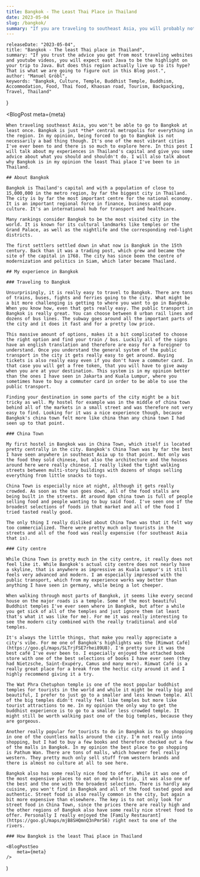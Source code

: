 ```yaml
---
title: Bangkok - The Least Thai Place in Thailand
date: 2023-05-04
slug: /bangkok/
summary: "If you are traveling to southeast Asia, you will probably not get around going to Bangkok. In my opinion that's not a bad thing though, because it's one of the most vibrant cities, I've ever been to and there is a lot to explore here. In this post I will talk about my experiences here and give you some advice about what you should and shouldn't do. I will also talk about why Bangkok is in my opinion the least Thai place I've been to in Thailand."
---
```



    releaseDate: "2023-05-04",
    title: "Bangkok - The least Thai place in Thailand",
    summary: "If you trust the advice you get from most traveling websites and youtube videos, you will expect east Java to be the highlight on your trip to Java. But does this region actually live up to its hype? That is what we are going to figure out in this Blog post.",
    author: "Manuel Gröbl",
    keywords: "Bangkok, Culture, Temple, Buddhist Temple, Buddhism, Accommodation, Food, Thai food, Khaosan road, Tourism, Backpacking, Travel, Thailand"
}

<BlogPost 
    meta={meta}
>

    When traveling southeast Asia, you won't be able to go to Bangkok at least once. Bangkok is just *the* central metropolis for everything in the region. In my opinion, being forced to go to Bangkok is not necessarily a bad thing though. It's one of the most vibrant cities I've ever been to and there is so much to explore here. In this post I will talk about my experiences in Thailand's capital and give you some advice about what you should and shouldn't do. I will also talk about why Bangkok is in my opinion the least Thai place I've been to in Thailand.

    ## About Bangkok

    Bangkok is Thailand's capital and with a population of close to 15,000,000 in the metro region, by far the biggest city in Thailand. The city is by far the most important centre for the national economy. It is an important regional force in finance, business and pop culture. It's an international hub for transport and healthcare.

    Many rankings consider Bangkok to be the most visited city in the world. It is known for its cultural landmarks like temples or the Grand Palace, as well as the nightlife and the corresponding red-light districts.

    The first settlers settled down in what now is Bangkok in the 15th century. Back than it was a trading post, which grew and became the site of the capital in 1768. The city has since been the centre of modernization and politics in Siam, which later became Thailand.

    ## My experience in Bangkok

    ### Traveling to Bangkok

    Unsurprisingly, it is really easy to travel to Bangkok. There are tons of trains, buses, fights and ferries going to the city. What might be a bit more challenging is getting to where you want to go in Bangkok. When you know how, even that gets really easy. The public transport in Bangkok is really great. You can choose between 8 urban rail lines and dozens of bus lines. The subway goes around all the important parts of the city and it does it fast and for a pretty low price.
    
    This massive amount of options, makes it a bit complicated to choose the right option and find your train / bus. Luckily all of the signs have an english translation and therefore are easy for a foreigner to understand. Once you understand the general system of the public transport in the city it gets really easy to get around. Buying tickets is also really easy even if you don't have a commuter card. In that case you will get a free token, that you will have to give away when you are at your destination. This system is in my opinion better than the ones I have seen in Jakarta and Kuala Lumpur, where you sometimes have to buy a commuter card in order to be able to use the public transport.

    Finding your destination in some parts of the city might be a bit tricky as well. My hostel for example was in the middle of china town behind all of the markets in a small street and was therefore not very easy to find. Looking for it was a nice experience though, because Bangkok's china town felt more like china than any china town I had seen up to that point.

    ### China Town

    My first hostel in Bangkok was in China Town, which itself is located pretty centrally in the city. Bangkok's China Town was by far the best I have seen anywhere in southeast Asia up to that point. Not only was the food they sold chinese, but also the architecture and the houses around here were really chinese. I really liked the tight walking streets between multi-story buildings with dozens of shops selling everything from little snacks to toys.

    China Town is especially nice at night, although it gets really crowded. As soon as the sun goes down, all of the food stalls are being built in the streets. At around 8pm china town is full of people selling food and people wanting to buy said food. I've seen one of the broadest selections of foods in that market and all of the food I tried tasted really good.

    The only thing I really disliked about China Town was that it felt way too commercialized. There were pretty much only tourists in the streets and all of the food was really expensive (for southeast Asia that is).

    ### City centre

    While China Town is pretty much in the city centre, it really does not feel like it. While Bangkok's actual city centre does not nearly have a skyline, that is anywhere as impressive as Kuala Lumpur's it still feels very advanced and modern. I am especially impressed with the public transport, which from my experience works way better than anything I have seen in germany, while being a lot cheeper.

    When walking through most parts of Bangkok, it seems like every second house on the major roads is a temple. Some of the most beautiful Buddhist temples I've ever seen where in Bangkok, but after a while you get sick of all of the temples and just ignore them (at least that's what it was like for me). For me it was really interesting to see the modern city combined with the really traditional and old temples.

    It's always the little things, that make you really appreciate a city's vibe. For me one of Bangkok's highlights was the [Rimwat Café](https://goo.gl/maps/SLTrjFSE7rhei89U8). I'm pretty sure it was the best café I've ever been to. I especially enjoyed the attached book store with one of the best selections of books I have ever seen (they had Nietzsche, Saint-Exupéry, Camus and many more). Rimwat Café is a really great place for a break from the hectic city around it and I highly recommend giving it a try.

    The Wat Phra Chetuphon temple is one of the most popular buddhist temples for tourists in the world and while it might be really big and beautiful, I prefer to just go to a smaller and less known temple. All of the big temples didn't really feel like temples but more like tourist attractions to me. In my opinion the only way to get the buddhist experience is to go to a smaller less crowded temple. It might still be worth walking past one of the big temples, because they are gorgeous.

    Another really popular for tourists to do in Bangkok is to go shopping in one of the countless malls around the city. I'm not really into shopping, but I had to buy a few books and therefore checked out a few of the malls in Bangkok. In my opinion the best place to go shopping is Pathum Wan. There are tons of malls, which however feel really western. They pretty much only sell stuff from western brands and there is almost no culture at all to see here.

    Bangkok also has some really nice food to offer. While it was one of the most expensive places to eat on my whole trip, it was also one of the best and the one with the broadest selection. There is hardly any cuisine, you won't find in Bangkok and all of the food tasted good and authentic. Street food is also really common in the city, but again a bit more expensive than elsewhere. The key is to not only look for street food in China Town, since the prices there are really high and the other regions of Bangkok also have some really nice street food to offer. Personally I really enjoyed the [Family Restaurant](https://goo.gl/maps/mjB8SHQmnQ3nPmrS6) right next to one of the rivers.

    ### How Bangkok is the least Thai place in Thailand
   
</BlogPost>

    <BlogPostSeo 
        meta={meta}
    />
)